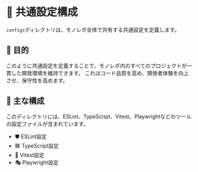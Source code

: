
# 🧩 共通設定構成

`configs`ディレクトリは、モノレポ全体で共有する共通設定を定義します。

## 🎯 目的

このように共通設定を定義することで、モノレポ内のすべてのプロジェクトが一貫した開発環境を維持できます。
これはコード品質を高め、開発者体験を向上させ、保守性を高めます。

## 📁 主な構成

このディレクトリには、ESLint、TypeScript、Vitest、Playwrightなどのツールの設定ファイルが含まれています。

- <LocalizedLink href="/configs/eslint-config">🛡️ ESLint設定</LocalizedLink>
- <LocalizedLink href="/configs/typescript-config">🟦 TypeScript設定</LocalizedLink>
- <LocalizedLink href="/configs/vitest-config">🧪 Vitest設定</LocalizedLink>
- <LocalizedLink href="/configs/playwright-config">🎭 Playwright設定</LocalizedLink>

